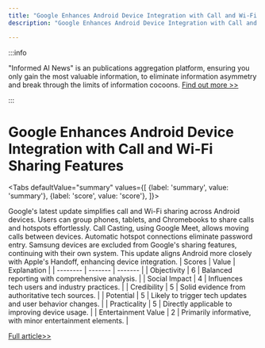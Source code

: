 ```yaml
---
title: "Google Enhances Android Device Integration with Call and Wi-Fi Sharing Features"
description: "Google Enhances Android Device Integration with Call and Wi-Fi Sharing Features"

---
```



:::info

"Informed AI News" is an publications aggregation platform, ensuring you only gain the most valuable information, to eliminate information asymmetry and break through the limits of information cocoons.  [Find out more >>](/)

:::

# Google Enhances Android Device Integration with Call and Wi-Fi Sharing Features


<Tabs
	defaultValue="summary"
	values={[
	{label: 'summary', value: 'summary'},
	{label: 'score', value: 'score'},
]}>
<TabItem value="summary">


Google's latest update simplifies call and Wi-Fi sharing across Android devices. Users can group phones, tablets, and Chromebooks to share calls and hotspots effortlessly. Call Casting, using Google Meet, allows moving calls between devices. Automatic hotspot connections eliminate password entry. Samsung devices are excluded from Google's sharing features, continuing with their own system. This update aligns Android more closely with Apple's Handoff, enhancing device integration.
</TabItem>
<TabItem value="score">
	| Scores     | Value   | Explanation |
	| -------- | ------- | ------- |
	| Objectivity  | 6    | Balanced reporting with comprehensive analysis.    |
	| Social Impact | 4     | Influences tech users and industry practices.    |
	| Credibility    | 5    | Solid evidence from authoritative tech sources.    |
	| Potential    | 5    | Likely to trigger tech updates and user behavior changes.    |
	| Practicality    | 5    | Directly applicable to improving device usage.    |
	| Entertainment Value    | 2    | Primarily informative, with minor entertainment elements.    |
</TabItem>
</Tabs>

[Full article>>](https://sea.mashable.com/tech/33609/now-you-can-transfer-calls-and-share-wi-fi-hotspots-across-android-devices)
